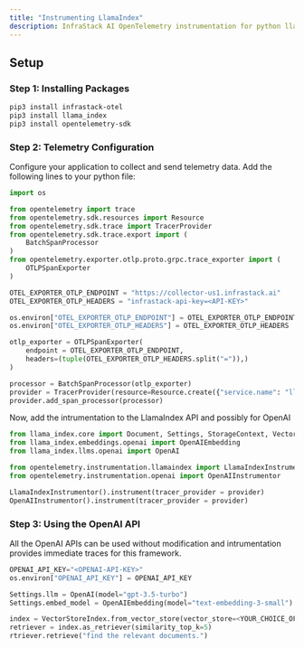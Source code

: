 ```yaml
---
title: "Instrumenting LlamaIndex"
description: InfraStack AI OpenTelemetry instrumentation for python llama_index.
---
```


## Setup

### Step 1: Installing Packages

```bash
pip3 install infrastack-otel
pip3 install llama_index
pip3 install opentelemetry-sdk
```

### Step 2: Telemetry Configuration

Configure your application to collect and send telemetry data. Add the following lines to your python file:

```python
import os

from opentelemetry import trace
from opentelemetry.sdk.resources import Resource
from opentelemetry.sdk.trace import TracerProvider
from opentelemetry.sdk.trace.export import (
    BatchSpanProcessor
)
from opentelemetry.exporter.otlp.proto.grpc.trace_exporter import (
    OTLPSpanExporter
)

OTEL_EXPORTER_OTLP_ENDPOINT = "https://collector-us1.infrastack.ai"
OTEL_EXPORTER_OTLP_HEADERS = "infrastack-api-key=<API-KEY>"

os.environ["OTEL_EXPORTER_OTLP_ENDPOINT"] = OTEL_EXPORTER_OTLP_ENDPOINT
os.environ["OTEL_EXPORTER_OTLP_HEADERS"] = OTEL_EXPORTER_OTLP_HEADERS

otlp_exporter = OTLPSpanExporter(
    endpoint = OTEL_EXPORTER_OTLP_ENDPOINT,
    headers=(tuple(OTEL_EXPORTER_OTLP_HEADERS.split("=")),)
)

processor = BatchSpanProcessor(otlp_exporter)
provider = TracerProvider(resource=Resource.create({"service.name": "llama_index.traces"}))
provider.add_span_processor(processor)
```

Now, add the intrumentation to the LlamaIndex API and possibly for OpenAI

```python
from llama_index.core import Document, Settings, StorageContext, VectorStoreIndex
from llama_index.embeddings.openai import OpenAIEmbedding
from llama_index.llms.openai import OpenAI

from opentelemetry.instrumentation.llamaindex import LlamaIndexInstrumentor
from opentelemetry.instrumentation.openai import OpenAIInstrumentor

LlamaIndexInstrumentor().instrument(tracer_provider = provider)
OpenAIInstrumentor().instrument(tracer_provider = provider)
```

### Step 3: Using the OpenAI API

All the OpenAI APIs can be used without modification and intrumentation provides
immediate traces for this framework.

```python
OPENAI_API_KEY="<OPENAI-API-KEY>"
os.environ["OPENAI_API_KEY"] = OPENAI_API_KEY

Settings.llm = OpenAI(model="gpt-3.5-turbo")
Settings.embed_model = OpenAIEmbedding(model="text-embedding-3-small")

index = VectorStoreIndex.from_vector_store(vector_store=<YOUR_CHOICE_OF_VECTORDB>)
retriever = index.as_retriever(similarity_top_k=5)
rtriever.retrieve("find the relevant documents.")
```
